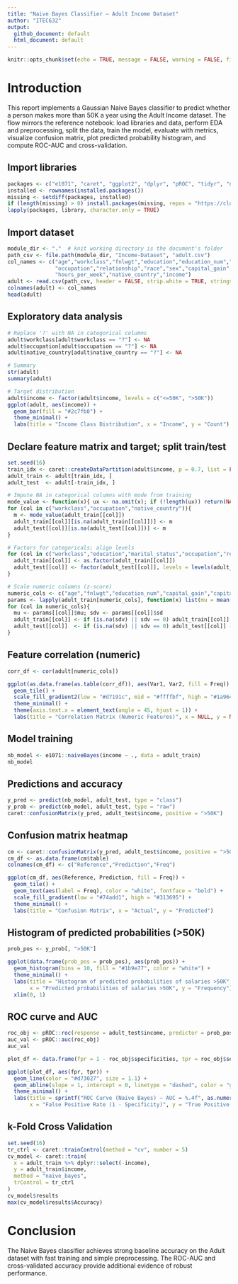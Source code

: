 ```yaml
---
title: "Naive Bayes Classifier — Adult Income Dataset"
author: "ITEC632"
output:
  github_document: default
  html_document: default
---
```


```r
knitr::opts_chunk$set(echo = TRUE, message = FALSE, warning = FALSE, fig.path = "05-04-Naive-Bayes-Classifier/images/", dev.args = list(bg = "white"))
```

# Introduction

This report implements a Gaussian Naive Bayes classifier to predict whether a person makes more than 50K a year using the Adult Income dataset. The flow mirrors the reference notebook: load libraries and data, perform EDA and preprocessing, split the data, train the model, evaluate with metrics, visualize confusion matrix, plot predicted probability histogram, and compute ROC-AUC and cross-validation.

## Import libraries

```r
packages <- c("e1071", "caret", "ggplot2", "dplyr", "pROC", "tidyr", "naivebayes")
installed <- rownames(installed.packages())
missing <- setdiff(packages, installed)
if (length(missing) > 0) install.packages(missing, repos = "https://cloud.r-project.org", quiet = TRUE)
lapply(packages, library, character.only = TRUE)
```

## Import dataset

```r
module_dir <- "."  # knit working directory is the document's folder
path_csv <- file.path(module_dir, "Income-Dataset", "adult.csv")
col_names <- c("age","workclass","fnlwgt","education","education_num","marital_status",
               "occupation","relationship","race","sex","capital_gain","capital_loss",
               "hours_per_week","native_country","income")
adult <- read.csv(path_csv, header = FALSE, strip.white = TRUE, stringsAsFactors = FALSE)
colnames(adult) <- col_names
head(adult)
```

## Exploratory data analysis

```r
# Replace '?' with NA in categorical columns
adult$workclass[adult$workclass == "?"] <- NA
adult$occupation[adult$occupation == "?"] <- NA
adult$native_country[adult$native_country == "?"] <- NA

# Summary
str(adult)
summary(adult)

# Target distribution
adult$income <- factor(adult$income, levels = c("<=50K", ">50K"))
ggplot(adult, aes(income)) +
  geom_bar(fill = "#2c7fb8") +
  theme_minimal() +
  labs(title = "Income Class Distribution", x = "Income", y = "Count")
```

## Declare feature matrix and target; split train/test

```r
set.seed(16)
train_idx <- caret::createDataPartition(adult$income, p = 0.7, list = FALSE)
adult_train <- adult[train_idx, ]
adult_test  <- adult[-train_idx, ]

# Impute NA in categorical columns with mode from training
mode_value <- function(x){ ux <- na.omit(x); if (!length(ux)) return(NA); names(sort(table(ux), TRUE))[1] }
for (col in c("workclass","occupation","native_country")){
  m <- mode_value(adult_train[[col]])
  adult_train[[col]][is.na(adult_train[[col]])] <- m
  adult_test[[col]][is.na(adult_test[[col]])] <- m
}

# Factors for categoricals; align levels
for (col in c("workclass","education","marital_status","occupation","relationship","race","sex","native_country","income")){
  adult_train[[col]] <- as.factor(adult_train[[col]])
  adult_test[[col]] <- factor(adult_test[[col]], levels = levels(adult_train[[col]]))
}

# Scale numeric columns (z-score)
numeric_cols <- c("age","fnlwgt","education_num","capital_gain","capital_loss","hours_per_week")
params <- lapply(adult_train[numeric_cols], function(x) list(mu = mean(x), sd = sd(x)))
for (col in numeric_cols){
  mu <- params[[col]]$mu; sdv <- params[[col]]$sd
  adult_train[[col]] <- if (is.na(sdv) || sdv == 0) adult_train[[col]] - mu else (adult_train[[col]] - mu)/sdv
  adult_test[[col]]  <- if (is.na(sdv) || sdv == 0) adult_test[[col]] - mu else (adult_test[[col]] - mu)/sdv
}
```

## Feature correlation (numeric)

```r
corr_df <- cor(adult[numeric_cols])

ggplot(as.data.frame(as.table(corr_df)), aes(Var1, Var2, fill = Freq)) +
  geom_tile() +
  scale_fill_gradient2(low = "#d7191c", mid = "#ffffbf", high = "#1a9641", midpoint = 0) +
  theme_minimal() +
  theme(axis.text.x = element_text(angle = 45, hjust = 1)) +
  labs(title = "Correlation Matrix (Numeric Features)", x = NULL, y = NULL, fill = "r")
```

## Model training

```r
nb_model <- e1071::naiveBayes(income ~ ., data = adult_train)
nb_model
```

## Predictions and accuracy

```r
y_pred <- predict(nb_model, adult_test, type = "class")
y_prob <- predict(nb_model, adult_test, type = "raw")
caret::confusionMatrix(y_pred, adult_test$income, positive = ">50K")
```

## Confusion matrix heatmap

```r
cm <- caret::confusionMatrix(y_pred, adult_test$income, positive = ">50K")
cm_df <- as.data.frame(cm$table)
colnames(cm_df) <- c("Reference","Prediction","Freq")

ggplot(cm_df, aes(Reference, Prediction, fill = Freq)) +
  geom_tile() +
  geom_text(aes(label = Freq), color = "white", fontface = "bold") +
  scale_fill_gradient(low = "#74add1", high = "#313695") +
  theme_minimal() +
  labs(title = "Confusion Matrix", x = "Actual", y = "Predicted")
```

## Histogram of predicted probabilities (>50K)

```r
prob_pos <- y_prob[, ">50K"]

ggplot(data.frame(prob_pos = prob_pos), aes(prob_pos)) +
  geom_histogram(bins = 10, fill = "#1b9e77", color = "white") +
  theme_minimal() +
  labs(title = "Histogram of predicted probabilities of salaries >50K",
       x = "Predicted probabilities of salaries >50K", y = "Frequency") +
  xlim(0, 1)
```

## ROC curve and AUC

```r
roc_obj <- pROC::roc(response = adult_test$income, predictor = prob_pos, levels = c("<=50K", ">50K"), direction = ">")
auc_val <- pROC::auc(roc_obj)
auc_val

plot_df <- data.frame(fpr = 1 - roc_obj$specificities, tpr = roc_obj$sensitivities)

ggplot(plot_df, aes(fpr, tpr)) +
  geom_line(color = "#d73027", size = 1.1) +
  geom_abline(slope = 1, intercept = 0, linetype = "dashed", color = "gray50") +
  theme_minimal() +
  labs(title = sprintf("ROC Curve (Naive Bayes) — AUC = %.4f", as.numeric(auc_val)),
       x = "False Positive Rate (1 - Specificity)", y = "True Positive Rate (Sensitivity)")
```

## k-Fold Cross Validation

```r
set.seed(16)
tr_ctrl <- caret::trainControl(method = "cv", number = 5)
cv_model <- caret::train(
  x = adult_train %>% dplyr::select(-income),
  y = adult_train$income,
  method = "naive_bayes",
  trControl = tr_ctrl
)
cv_model$results
max(cv_model$results$Accuracy)
```

# Conclusion

The Naive Bayes classifier achieves strong baseline accuracy on the Adult dataset with fast training and simple preprocessing. The ROC-AUC and cross-validated accuracy provide additional evidence of robust performance.
